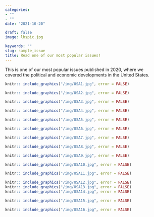 ```yaml
---
categories:
- ""
- ""
date: "2021-10-20"

draft: false
image: lbspic.jpg

keywords: ""
slug: sample_issue
title: Read one of our most popular issues!
---
```


This is one of our most popular issues published in 2020, where we covered the political and economic developments in the United States.

```r
knitr:: include_graphics("/img/USA1.jpg", error = FALSE)

knitr:: include_graphics("/img/USA2.jpg", error = FALSE)

knitr:: include_graphics("/img/USA3.jpg", error = FALSE)

knitr:: include_graphics("/img/USA4.jpg", error = FALSE)

knitr:: include_graphics("/img/USA5.jpg", error = FALSE)

knitr:: include_graphics("/img/USA6.jpg", error = FALSE)

knitr:: include_graphics("/img/USA7.jpg", error = FALSE)

knitr:: include_graphics("/img/USA8.jpg", error = FALSE)

knitr:: include_graphics("/img/USA9.jpg", error = FALSE)

knitr:: include_graphics("/img/USA10.jpg", error = FALSE)

knitr:: include_graphics("/img/USA11.jpg", error = FALSE)

knitr:: include_graphics("/img/USA12.jpg", error = FALSE)
knitr:: include_graphics("/img/USA13.jpg", error = FALSE)
knitr:: include_graphics("/img/USA14.jpg", error = FALSE)

knitr:: include_graphics("/img/USA15.jpg", error = FALSE)

knitr:: include_graphics("/img/USA16.jpg", error = FALSE)

```

